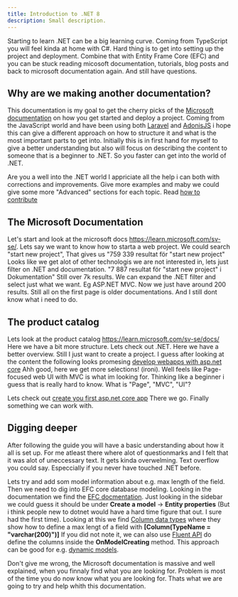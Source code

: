 ```yaml
---
title: Introduction to .NET 8
description: Small description.
---
```



Starting to learn .NET can be a big learning curve. Coming from TypeScript you will feel kinda at home with C#. 
Hard thing is to get into setting up the project and deployment. Combine that with Entity Frame Core (EFC) and you can be stuck reading micosoft documentation, tutorials, blog posts and back to microsoft documentation again. And still have questions.

<LinkCard
  title="No time to read, skip to start!"
  description="If you are not into history jump directly to Getting Started"
  href="/getting-started/overview"
/>

## Why are we making another documentation?

This documentation is my goal to get the cherry picks of the [Microsoft documentation](https://learn.microsoft.com/sv-se/) on how you get started and deploy a project. 
Coming from the JavaScript world and have been using both [Laravel](https://laravel.com/) and [AdonisJS](https://adonisjs.com/) i hope this can give a different approach on how to structure it and what is the most important parts to get into.
Initially this is in first hand for myself to give a better understanding but also will focus on describing the content to someone that is a beginner to .NET. So you faster can get into the world of .NET.

Are you a well into the .NET world I appriciate all the help i can both with corrections and improvements.
Give more examples and maby we could give some more "Advanced" sections for each topic. Read <a href="/contributions">how to contribute</a>

## The Microsoft Documentation

Let's start and look at the microsoft docs https://learn.microsoft.com/sv-se/. Lets say we want to know how to starta a web project. We could search "start new project", That gives us "759 339 resultat för "start new project"
Looks like we get alot of other technologis we are not interested in, lets just filter on .NET and documentation. "7 887 resultat för "start new project" i Dokumentation" Still over 7k results.
We can expand the .NET filter and select just what we want. Eg ASP.NET MVC. Now we just have around 200 results. Still all on the first page is older documentations. And I still dont know what i need to do.

## The product catalog

Lets look at the product catalog https://learn.microsoft.com/sv-se/docs/ Here we have a bit more structure. Lets check out .NET. Here we have a better overview.
Still I just want to create a project. I guess after looking at the content the following looks promesing [develop webapps with asp.net core](https://learn.microsoft.com/sv-se/aspnet/core/)
Ahh good, here we get more selections! (ironi). Well feels like Page-focused web UI with MVC is what im looking for. Thinking like a beginner i guess that is really hard to know. What is "Page", "MVC", "UI"? 

Lets check out [create you first asp.net core app](https://learn.microsoft.com/sv-se/aspnet/core/tutorials/first-mvc-app/start-mvc?view=aspnetcore-8.0)
There we go. Finally something we can work with.

## Digging deeper

After following the guide you will have a basic understanding about how it all is set up. For me atleast there where alot of questionmarks and I felt that it was alot of uneccessary text.
It gets kinda overwelming. Text overflow you could say. Especcially if you never have touched .NET before.

Lets try and add som model information about e.g. max length of the field. Then we need to dig into EFC core database modeling. Looking in the documentation we find the [EFC docmentation](https://learn.microsoft.com/sv-se/ef/core/). 
Just looking in the sidebar we could guess it should be under **Create a model** -> **Entity properties** (But i think people new to dotnet would have a hard time figure that out. I sure had the first time). 
Looking at this we find [Column data types](https://learn.microsoft.com/sv-se/ef/core/modeling/entity-properties?tabs=data-annotations%2Cwithout-nrt#column-data-types) where they show how to define a max lengt of a field with **[Column(TypeName = "varchar(200)")]**
If you did not note it, we can also use [Fluent API](https://learn.microsoft.com/en-us/ef/core/modeling/#use-fluent-api-to-configure-a-model) do define the columns inside the **OnModelCreating** method. This approach can be good for e.g. [dynamic models](https://learn.microsoft.com/en-us/ef/core/modeling/dynamic-model).

Don't give me wrong, the Microsoft documentation is massive and well explained, when you finnaly find what you are looking for. Problem is most of the time you do now know what you are looking for. Thats what we are going to try and help whith this documentation.
